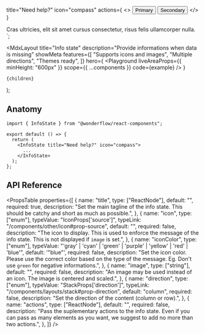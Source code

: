 
  title="Need help?"
  icon="compass"
  actions={
    <>
      <Button>Primary</Button>
      <Button kind="flat">Secondary</Button>
    </>
  }
>
  Cras ultricies, elit sit amet cursus consectetur, risus felis ullamcorper
  nulla.
</InfoState>`;

  <MdxLayout
    title="Info state"
    description="Provide informations when data is missing"
    showMeta
    features={[
      "Supports icons and images",
      "Multiple directions",
      "Themes ready",
    ]}
    hero={
      <Playground
        liveAreaProps={{ minHeight: "600px" }}
        scope={{ ...components }}
        code={example}
      />
    }
  >
    {children}
  </MdxLayout>
);

## Anatomy

```tsx highlight=1,5-7
import { InfoState } from "@wonderflow/react-components";

export default () => {
  return (
    <InfoState title="Need help?" icon="compass">
      ...
    </InfoState>
  );
};
```

## API Reference

<PropsTable
  properties={[
    {
      name: "title",
      type: ["ReactNode"],
      default: "",
      required: true,
      description: "Set the main tagline of the info state. This should be catchy and short as much as possible.",
    },
    {
      name: "icon",
      type: ["enum"],
      typeValue: "IconProps['source']",
      typeLink: "/components/other/icon#prop-source",
      default: "",
      required: false,
      description: "The icon to display. This is used to enforce the message of the info state. This is not displayed if `image` is set.",
    },
    {
      name: "iconColor",
      type: ["enum"],
      typeValue: "'gray' | 'cyan' | 'green' | 'purple' | 'yellow' | 'red' | 'blue'",
      default: '"blue"',
      required: false,
      description: "Set the icon color. Please use the correct color based on the type of the message. Eg. Don't use `green` for negative informations.",
    },
    {
      name: "image",
      type: ["string"],
      default: "",
      required: false,
      description: "An image may be used instead of an icon. The image is centered and scaled.",
    },
    {
      name: "direction",
      type: ["enum"],
      typeValue: "StackProps['direction']",
      typeLink: "/components/layouts/stack#prop-direction",
      default: "column",
      required: false,
      description: "Set the direction of the content (column or row).",
    },
    {
      name: "actions",
      type: ["ReactNode"],
      default: "",
      required: false,
      description: "Pass the suplementary actions to the info state. Even if you can pass as many elements as you want, we suggest to add no more than two actions.",
    },
  ]}
/>
